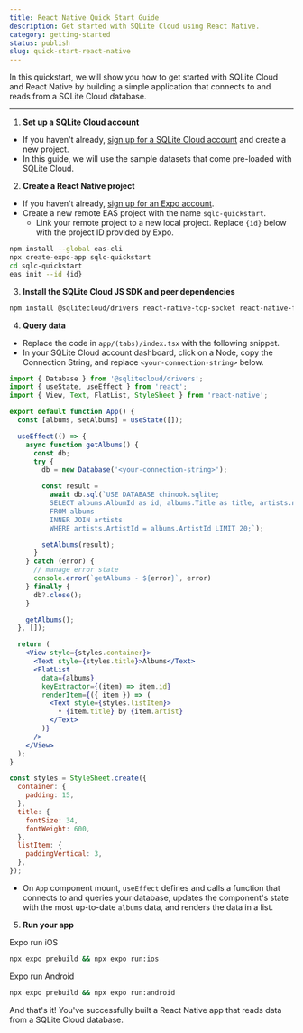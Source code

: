 ```yaml
---
title: React Native Quick Start Guide
description: Get started with SQLite Cloud using React Native.
category: getting-started
status: publish
slug: quick-start-react-native
---
```


In this quickstart, we will show you how to get started with SQLite Cloud and React Native by building a simple application that connects to and reads from a SQLite Cloud database.

---

1. **Set up a SQLite Cloud account**
  - If you haven't already, [sign up for a SQLite Cloud account](https://dashboard.sqlitecloud.io/auth/sign-in) and create a new project.
  - In this guide, we will use the sample datasets that come pre-loaded with SQLite Cloud.

2. **Create a React Native project**
  - If you haven't already, [sign up for an Expo account](https://expo.dev/).
  - Create a new remote EAS project with the name `sqlc-quickstart`.
    - Link your remote project to a new local project. Replace `{id}` below with the project ID provided by Expo.

```bash
npm install --global eas-cli
npx create-expo-app sqlc-quickstart
cd sqlc-quickstart
eas init --id {id}
```

3. **Install the SQLite Cloud JS SDK and peer dependencies**

```bash
npm install @sqlitecloud/drivers react-native-tcp-socket react-native-fast-base64
```

4. **Query data**
  - Replace the code in `app/(tabs)/index.tsx` with the following snippet.
  - In your SQLite Cloud account dashboard, click on a Node, copy the Connection String, and replace `<your-connection-string>` below.

```jsx
import { Database } from '@sqlitecloud/drivers';
import { useState, useEffect } from 'react';
import { View, Text, FlatList, StyleSheet } from 'react-native';

export default function App() {
  const [albums, setAlbums] = useState([]);

  useEffect(() => {
    async function getAlbums() {
      const db;
      try {
        db = new Database('<your-connection-string>');

        const result =
          await db.sql(`USE DATABASE chinook.sqlite; 
          SELECT albums.AlbumId as id, albums.Title as title, artists.name as artist 
          FROM albums 
          INNER JOIN artists 
          WHERE artists.ArtistId = albums.ArtistId LIMIT 20;`);

        setAlbums(result);
      }
    } catch (error) {
      // manage error state
      console.error(`getAlbums - ${error}`, error)
    } finally {
      db?.close();
    }

    getAlbums();
  }, []);

  return (
    <View style={styles.container}>
      <Text style={styles.title}>Albums</Text>
      <FlatList
        data={albums}
        keyExtractor={(item) => item.id}
        renderItem={({ item }) => (
          <Text style={styles.listItem}>
            • {item.title} by {item.artist}
          </Text>
        )}
      />
    </View>
  );
}

const styles = StyleSheet.create({
  container: {
    padding: 15,
  },
  title: {
    fontSize: 34,
    fontWeight: 600,
  },
  listItem: {
    paddingVertical: 3,
  },
});
```
  - On `App` component mount, `useEffect` defines and calls a function that connects to and queries your database, updates the component's state with the most up-to-date `albums` data, and renders the data in a list.

5. **Run your app**

Expo run iOS
```bash
npx expo prebuild && npx expo run:ios
```

Expo run Android
```bash
npx expo prebuild && npx expo run:android
```

And that's it! You've successfully built a React Native app that reads data from a SQLite Cloud database.